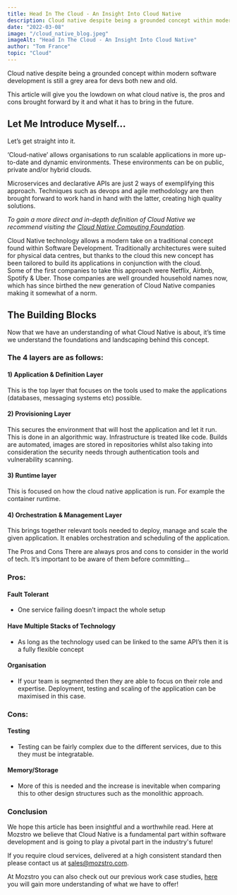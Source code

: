 ```yaml
---
title: Head In The Cloud - An Insight Into Cloud Native
description: Cloud native despite being a grounded concept within modern software development is still a grey area for developers both new and old.
date: "2022-03-08"
image: "/cloud_native_blog.jpeg"
imageAlt: "Head In The Cloud - An Insight Into Cloud Native"
author: "Tom France"
topic: "Cloud"
---
```


Cloud native despite being a grounded concept within modern software development is still a grey area for devs both new and old.

This article will give you the lowdown on what cloud native is, the pros and cons brought forward by it and what it has to bring in the future.

## Let Me Introduce Myself…

Let’s get straight into it.    

‘Cloud-native’ allows organisations to run scalable applications in more up-to-date and dynamic environments. These environments can be on public, private and/or hybrid clouds.

Microservices and declarative APIs are just 2 ways of exemplifying this approach. Techniques such as devops and agile methodology are then brought forward to work hand in hand with the latter, creating high quality solutions.

_To gain a more direct and in-depth definition of Cloud Native we recommend visiting the [Cloud Native Computing Foundation](https://www.cncf.io/)._

Cloud Native technology allows a modern take on a traditional concept found within Software Development. Traditionally architectures were suited for physical data centres, but thanks to the cloud this new concept has been tailored to build its applications in conjunction with the cloud.  
Some of the first companies to take this approach were Netflix, Airbnb, Spotify & Uber. Those companies are well grounded household names now, which has since birthed the new generation of Cloud Native companies making it somewhat of a norm.

## The Building Blocks

Now that we have an understanding of what Cloud Native is about, it’s time we understand the foundations and landscaping behind this concept.

### The 4 layers are as follows:

#### 1) Application & Definition Layer

This is the top layer that focuses on the tools used to make the applications (databases, messaging systems etc) possible.

#### 2) Provisioning Layer

This secures the environment that will host the application and let it run. This is done in an algorithmic way. Infrastructure is treated like code. Builds are automated, images are stored in repositories whilst also taking into consideration the security needs through authentication tools and vulnerability scanning.

#### 3) Runtime layer

This is focused on how the cloud native application is run. For example the container runtime.

#### 4) Orchestration & Management Layer

This brings together relevant tools needed to deploy, manage and scale the given application. It enables orchestration and scheduling of the application.

The Pros and Cons
There are always pros and cons to consider in the world of tech. It’s important to be aware of them before committing…

### Pros:

#### Fault Tolerant
  - One service failing doesn’t impact the whole setup

#### Have Multiple Stacks of Technology
  - As long as the technology used can be linked to the same API’s then it is a fully flexible concept

#### Organisation
  - If your team is segmented then they are able to focus on their role and expertise. Deployment, testing and scaling of the application can be maximised in this case.

### Cons:

#### Testing
  - Testing can be fairly complex due to the different services, due to this they must be integratable.

#### Memory/Storage
  - More of this is needed and the increase is inevitable when comparing this to other design structures such as the monolithic approach.

### Conclusion

We hope this article has been insightful and a worthwhile read. Here at Mozstro we believe that Cloud Native is a fundamental part within software development and is going to play a pivotal part in the industry's future!

If you require cloud services, delivered at a high consistent standard then please contact us at [sales@mozstro.com](mailto:sales@mozstro.com).

At Mozstro you can also check out our previous work case studies, [here](https://mozstro.com/work) you will gain more understanding of what we have to offer!

